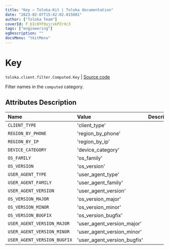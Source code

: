 ```yaml
---
title: "Key — Toloka-Kit | Toloka documentation"
date: "2023-02-07T15:42:02.015881"
author: ["Toloka Team"]
coverId: F_bIcOYF9yjrxkPZrXc3
tags: ["engineering"]
ogDescription: ""
docsMenu: "tkitMenu"
---
```


# Key
`toloka.client.filter.Computed.Key` | [Source code](https://github.com/Toloka/toloka-kit/blob/v1.1.3/src/client/filter.py#L203)

Filter names in the `computed` category.

## Attributes Description

| Name | Value | Description |
| :------| :-----------| :----------|
`CLIENT_TYPE`|'client_type'|
`REGION_BY_PHONE`|'region_by_phone'|
`REGION_BY_IP`|'region_by_ip'|
`DEVICE_CATEGORY`|'device_category'|
`OS_FAMILY`|'os_family'|
`OS_VERSION`|'os_version'|
`USER_AGENT_TYPE`|'user_agent_type'|
`USER_AGENT_FAMILY`|'user_agent_family'|
`USER_AGENT_VERSION`|'user_agent_version'|
`OS_VERSION_MAJOR`|'os_version_major'|
`OS_VERSION_MINOR`|'os_version_minor'|
`OS_VERSION_BUGFIX`|'os_version_bugfix'|
`USER_AGENT_VERSION_MAJOR`|'user_agent_version_major'|
`USER_AGENT_VERSION_MINOR`|'user_agent_version_minor'|
`USER_AGENT_VERSION_BUGFIX`|'user_agent_version_bugfix'|